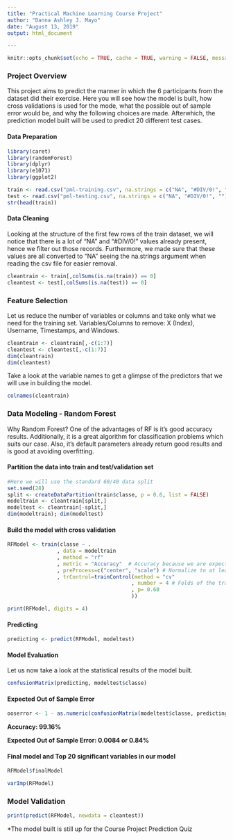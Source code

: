 ---
title: "Practical Machine Learning Course Project"
author: "Danna Ashley J. Mayo"
date: "August 13, 2019"
output: html_document

---

```{r setup, include=FALSE}
knitr::opts_chunk$set(echo = TRUE, cache = TRUE, warning = FALSE, message = FALSE)
```

### Project Overview 
This project aims to predict the manner in which the 6 participants from the dataset did their exercise. Here you will see how the model is built, how cross validations is used for the mode, what the possible out of sample error would be, and why the following choices are made. Afterwhich, the prediction model built will be used to predict 20 different test cases. 

#### Data Preparation
```{r}
library(caret)
library(randomForest)
library(dplyr)
library(e1071)
library(ggplot2)

train <- read.csv("pml-training.csv", na.strings = c("NA", "#DIV/0!", ""))
test <- read.csv("pml-testing.csv", na.strings = c("NA", "#DIV/0!", ""))
str(head(train))
```

#### Data Cleaning
Looking at the structure of the first few rows of the train dataset, we will notice that there is a lot of "NA" and "#DIV/0!" values already present, hence we filter out those records. Furthermore, we made sure that these values are all converted to "NA" seeing the na.strings argument when reading the csv file for easier removal.

```{r}
cleantrain <- train[,colSums(is.na(train)) == 0]
cleantest <- test[,colSums(is.na(test)) == 0]
```

### Feature Selection
Let us reduce the number of variables or columns and take only what we need for the training set. 
Variables/Columns to remove: X (Index), Username, Timestamps, and Windows.
```{r}
cleantrain <- cleantrain[,-c(1:7)]
cleantest <- cleantest[,-c(1:7)]
dim(cleantrain)
dim(cleantest)
```

Take a look at the variable names to get a glimpse of the predictors that we will use in building the model. 
```{r}
colnames(cleantrain)
```

### Data Modeling - Random Forest
Why Random Forest?
One of the advantages of RF is it's good accuracy results. Additionally, it is a great algorithm for classification problems which suits our case. Also, it's default parameters already return good results and is good at avoiding overfitting. 

#### Partition the data into train and test/validation set
```{r}
#Here we will use the standard 60/40 data split 
set.seed(28)
split <- createDataPartition(train$classe, p = 0.6, list = FALSE)
modeltrain <- cleantrain[split,]
modeltest <- cleantrain[-split,]
dim(modeltrain); dim(modeltest)
```

#### Build the model with cross validation 
```{r}
RFModel <- train(classe ~ .
                , data = modeltrain
                , method = "rf"
                , metric = "Accuracy"  # Accuracy because we are expecting a categorical outcome variable
                , preProcess=c("center", "scale") # Normalize to at least improve accuracy
                , trControl=trainControl(method = "cv"
                                        , number = 4 # Folds of the training data
                                        , p= 0.60
                                        ))

print(RFModel, digits = 4)
```

#### Predicting 
```{r}
predicting <- predict(RFModel, modeltest)
```

#### Model Evaluation
Let us now take a look at the statistical results of the model built. 
```{r}
confusionMatrix(predicting, modeltest$classe)
```

#### Expected Out of Sample Error 
```{r}
ooserror <- 1 - as.numeric(confusionMatrix(modeltest$classe, predicting)$overall[1])
```

**Accuracy: 99.16%**

**Expected Out of Sample Error: 0.0084 or 0.84%**

#### Final model and Top 20 significant variables in our model
```{r}
RFModel$finalModel
```
```{r}
varImp(RFModel)
```

### Model Validation 
```{r}
print(predict(RFModel, newdata = cleantest))
```

*The model built is still up for the Course Project Prediction Quiz
